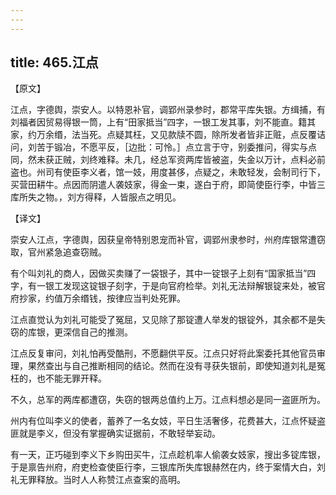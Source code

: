 ```yaml
---
---
---
```

title: 465.江点
---



【原文】

江点，字德舆，崇安人。以特恩补官，调郢州录参时，郡常平库失银。方缉捕，有刘福者因贸易得银一筒，上有“田家抵当”四字，一银工发其事，刘不能直。籍其家，约万余缗，法当死。点疑其枉，又见款牍不圆，除所发者皆非正赃，点反覆诘问，刘苦于锻冶，不愿平反，［边批：可怜。］点立言于守，别委推问，得实与点同，然未获正贼，刘终难释。未几，经总军资两库皆被盗，失金以万计，点料必前盗也。州司有使臣李义者，馆一妓，用度甚侈，点疑之，未敢轻发，会制司行下，买营田耕牛。点因而阴遣人袭妓家，得金一束，遂白于府，即简使臣行李，中皆三库所失之物。，刘方得释，人皆服点之明见。

【译文】

崇安人江点，字德舆，因获皇帝特别恩宠而补官，调郢州隶参时，州府库银常遭窃取，官州紧急追查窃贼。

有个叫刘礼的商人，因做买卖赚了一袋银子，其中一锭银子上刻有“国家抵当”四字，有一银工发现这锭银子刻字，于是向官府检举。刘礼无法辩解银锭来处，被官府抄家，约值万余缗钱，按律应当判处死罪。

江点直觉认为刘礼可能受了冤屈，又见除了那锭遭人举发的银锭外，其余都不是失窃的库银，更深信自己的推测。

江点反复审问，刘礼怕再受酷刑，不愿翻供平反。江点只好将此案委托其他官员审理，果然查出与自己推断相同的结论。然而在没有寻获失银前，即使知道刘礼是冤枉的，也不能无罪开释。

不久，总军的两库都遭窃，失窃的银两总值约上万。江点料想必是同一盗匪所为。

州内有位叫李义的使者，蓄养了一名女妓，平日生活奢侈，花费甚大，江点怀疑盗匪就是李义，但没有掌握确实证据前，不敢轻举妄动。

有一天，正巧碰到李义下乡购田买牛，江点趁机率人偷袭女妓家，搜出多锭库银，于是禀告州府，府吏检查使臣行李，三银库所失库银赫然在内，终于案情大白，刘礼无罪释放。当时人人称赞江点查案的高明。
